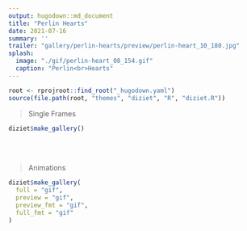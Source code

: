 ```yaml
---
output: hugodown::md_document
title: "Perlin Hearts"
date: 2021-07-16
summary: ''
trailer: "gallery/perlin-hearts/preview/perlin-heart_10_180.jpg"
splash:
  image: "./gif/perlin-heart_08_154.gif"
  caption: "Perlin<br>Hearts"
---
```


<style>
.splash-caption-tweak {
color: #ffffffff;
letter-spacing: 10px;
font-weight: 700;
font-size: 400%;
}
</style>


```r
root <- rprojroot::find_root("_hugodown.yaml")
source(file.path(root, "themes", "diziet", "R", "diziet.R"))
```


> Single Frames

```r
diziet$make_gallery()
```

<br><br>

> Animations

```r
diziet$make_gallery(
  full = "gif",
  preview = "gif",
  preview_fmt = "gif", 
  full_fmt = "gif"
)
```





